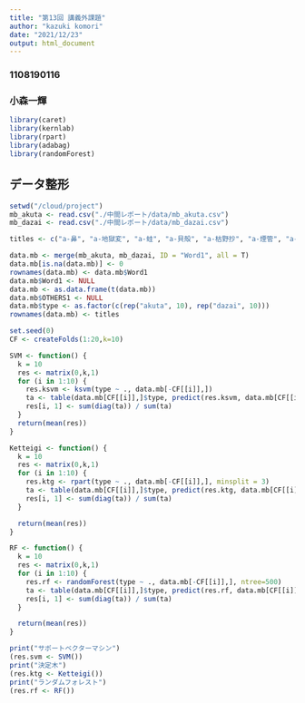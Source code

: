 ```yaml
---
title: "第13回 講義外課題"
author: "kazuki komori"
date: "2021/12/23"
output: html_document
---
```


### 1108190116
### 小森一輝

```r
library(caret)
library(kernlab)
library(rpart)
library(adabag)
library(randomForest)
```

## データ整形
```r
setwd("/cloud/project")
mb_akuta <- read.csv("./中間レポート/data/mb_akuta.csv") 
mb_dazai <- read.csv("./中間レポート/data/mb_dazai.csv")

titles <- c("a-鼻", "a-地獄変", "a-蛙", "a-貝殻", "a-枯野抄", "a-煙管", "a-女", "a-羅生門", "a-沙羅の花", "a-トロッコ", "d-兄たち", "d-朝", "d-あさましきもの", "d-走れメロス", "d-キリギリス", "d-人間失格", "d-女の決闘", "d-惜別", "d-創世記", "d-嘘")

data.mb <- merge(mb_akuta, mb_dazai, ID = "Word1", all = T)
data.mb[is.na(data.mb)] <- 0
rownames(data.mb) <- data.mb$Word1
data.mb$Word1 <- NULL
data.mb <- as.data.frame(t(data.mb))
data.mb$OTHERS1 <- NULL
data.mb$type <- as.factor(c(rep("akuta", 10), rep("dazai", 10)))
rownames(data.mb) <- titles
```


```r
set.seed(0)
CF <- createFolds(1:20,k=10)
```

```r
SVM <- function() {
  k = 10
  res <- matrix(0,k,1)
  for (i in 1:10) {
    res.ksvm <- ksvm(type ~ ., data.mb[-CF[[i]],])
    ta <- table(data.mb[CF[[i]],]$type, predict(res.ksvm, data.mb[CF[[i]], colnames(data.mb) != "type"]))
    res[i, 1] <- sum(diag(ta)) / sum(ta)
  }
  return(mean(res))
}
```

```r
Ketteigi <- function() {
  k = 10
  res <- matrix(0,k,1)
  for (i in 1:10) {
    res.ktg <- rpart(type ~ ., data.mb[-CF[[i]],], minsplit = 3)
    ta <- table(data.mb[CF[[i]],]$type, predict(res.ktg, data.mb[CF[[i]], colnames(data.mb) != "type"], type="class"))
    res[i, 1] <- sum(diag(ta)) / sum(ta)
  }

  return(mean(res))
}
```

```r
RF <- function() {
  k = 10
  res <- matrix(0,k,1)
  for (i in 1:10) {
    res.rf <- randomForest(type ~ ., data.mb[-CF[[i]],], ntree=500)
    ta <- table(data.mb[CF[[i]],]$type, predict(res.rf, data.mb[CF[[i]], colnames(data.mb) != "type"], type="class"))
    res[i, 1] <- sum(diag(ta)) / sum(ta)
  }

  return(mean(res))
}
```

```r
print("サポートベクターマシン")
(res.svm <- SVM())
print("決定木")
(res.ktg <- Ketteigi())
print("ランダムフォレスト")
(res.rf <- RF())
```

